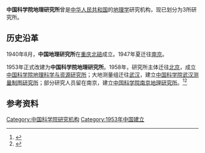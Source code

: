 '''中国科学院地理研究所'''曾是[[中华人民共和国|中华人民共和国]]的[[地理学|地理学]]研究机构，现已划分为3所研究所。

== 历史沿革 ==
1940年8月，'''中国地理研究所'''在[[重庆|重庆]][[北碚|北碚]]成立。1947年夏迁往[[南京|南京]]。

1953年正式改建为'''中国科学院地理研究所'''。1958年，研究所主体迁往[[北京|北京]]，成立[[中国科学院地理科学与资源研究所|中国科学院地理科学与资源研究所]]；大地测量组迁往[[武汉|武汉]]，建立[[中国科学院武汉测量制图研究所|中国科学院武汉测量制图研究所]]；部分研究人员留在南京，建立[[中国科学院南京地理研究所|中国科学院南京地理研究所]]。<ref>{{Cite book|title=长江大辞典|author=王杰, 王保畬, 罗正齐主编|publisher=武汉出版社|year=1997|isbn=|location=武汉|pages=}}</ref><ref>{{Cite book|title=人文地理学词典|author=张文奎主编; 孟春舫, 袁树人, 于代文副主编|publisher=陕西人民出版社|year=1990|isbn=|location=西安|pages=}}</ref>

== 参考资料 ==
{{reflist}}

[[Category:中国科学院研究机构|Category:中国科学院研究机构]]
[[Category:1953年中国建立|Category:1953年中国建立]]